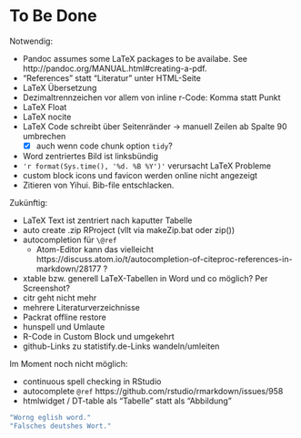 # To Be Done {#tbd}

Notwendig:

- Pandoc assumes some LaTeX packages to be availabe. See http://pandoc.org/MANUAL.html#creating-a-pdf.
- "References" statt "Literatur" unter HTML-Seite
- LaTeX Übersetzung
- Dezimaltrennzeichen vor allem von inline r-Code: Komma statt Punkt
- LaTeX Float
- LaTeX nocite
- LaTeX Code schreibt über Seitenränder -> manuell Zeilen ab Spalte 90 umbrechen
    - [x] auch wenn code chunk option `tidy`?
- Word zentriertes Bild ist linksbündig
- `'r format(Sys.time(), '%d. %B %Y')'` verursacht LaTeX Probleme
- custom block icons und favicon werden online nicht angezeigt
- Zitieren von Yihui. Bib-file entschlacken.

Zukünftig:

- LaTeX Text ist zentriert nach kaputter Tabelle
- auto create .zip RProject (vllt via makeZip.bat oder zip())
- autocompletion für `\@ref`
    - Atom-Editor kann das vielleicht https://discuss.atom.io/t/autocompletion-of-citeproc-references-in-markdown/28177 ?
- xtable bzw. generell LaTeX-Tabellen in Word und co möglich? Per Screenshot?
- citr geht nicht mehr
- mehrere Literaturverzeichnisse
- Packrat offline restore
- hunspell und Umlaute
- R-Code in Custom Block und umgekehrt
- github-Links zu statistify.de-Links wandeln/umleiten

Im Moment noch nicht möglich:

- continuous spell checking in RStudio
- autocomplete `@ref` https://github.com/rstudio/rmarkdown/issues/958
- htmlwidget / DT-table als "Tabelle" statt als "Abbildung"


<!-- Ein paar falsch geschriebene Wörter für das Spellchecking-Beispiel -->
```r
"Worng eglish word."
"Falsches deutshes Wort."
```

